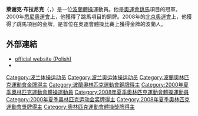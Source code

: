 {{Infobox gymnast
|name= Leszek Blanik
|image=Leszek Blanik.jpg
|imagesize=180px
|caption=
|fullname=Leszek Blanik
|nickname=
|country= {{POL}}
|formercountry=
|birth_date= {{birth date and age|1977|03|01}}
|birth_place=[[Wodzisław_Śląski|Wodzisław Śląski]]
|hometown=[[Gdańsk|Gdańsk]]
|death_date=
|death_place=
|height=
|discipline= MAG
|level= Senior International
|natlteam=
|club=AZS AWFiS Gdansk
|gym= 	
|collegeteam=
|headcoach= Andrey Levit
|assistcoach=Piotr Mikolajek
|formercoach=
|choreographer=
|music=
|eponymousskills=
|retired=
|medaltemplates= <!-- see [[Template:MedalRelatedTemplates|Template:MedalRelatedTemplates]] -->
{{MedalCompetition|[[奧運會體操比賽|奧運會]]}}
{{MedalBronze| [[2000年奧林匹克運動會|2000年]] | [[2000年奧運會體操比賽|跳馬]]}}
{{MedalGold|[[2008年奧林匹克運動會|2008年]]|[[2008年奧運會體操比賽|跳馬]]}}
}}

'''萊谢克·布拉尼克'''（{{lang|pl|'''Leszek Robert Blanik'''}}，{{bd|1977年|3月1日||}}）是一位[[波蘭|波蘭]][[體操|體操]]運動員。他是[[奧運會|奧運會]][[跳馬|跳馬]]項目的冠軍。2000年[[悉尼奧運會|悉尼奧運會]]上，他獲得了跳馬項目的銅牌。2008年的[[2008年夏季奥林匹克运动会|北京奧運會]]上，他獲得了跳馬項目的金牌，是首位在奧運會體操比賽上獲得金牌的波蘭人。

==外部連結==
*[https://web.archive.org/web/20090519221453/http://www.leszekblanik.pl/ official website (Polish)]
* {{Fig|id=4163|name=Leszek Blanik}}

{{奥林匹克运动会男子跳马冠军}}
{{DEFAULTSORT:Blanik, Leszek}}
[[Category:波兰体操运动员|Category:波兰体操运动员]]
[[Category:波兰奥运体操运动员|Category:波兰奥运体操运动员]]
[[Category:波蘭奧林匹克運動會金牌得主|Category:波蘭奧林匹克運動會金牌得主]]
[[Category:波蘭奧林匹克運動會銅牌得主|Category:波蘭奧林匹克運動會銅牌得主]]
[[Category:2000年夏季奧林匹克運動會體操運動員|Category:2000年夏季奧林匹克運動會體操運動員]]
[[Category:2008年夏季奧林匹克運動會體操運動員|Category:2008年夏季奧林匹克運動會體操運動員]]
[[Category:2000年夏季奥林匹克运动会奖牌得主|Category:2000年夏季奥林匹克运动会奖牌得主]]
[[Category:2008年夏季奧林匹克運動會獎牌得主|Category:2008年夏季奧林匹克運動會獎牌得主]]
[[Category:奧林匹克運動會體操獎牌得主|Category:奧林匹克運動會體操獎牌得主]]